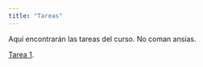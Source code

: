 ```yaml
---
title: "Tareas"
---
```


Aquí encontrarán las tareas del curso. No coman ansias.

[Tarea 1](./tarea-1.qmd).
